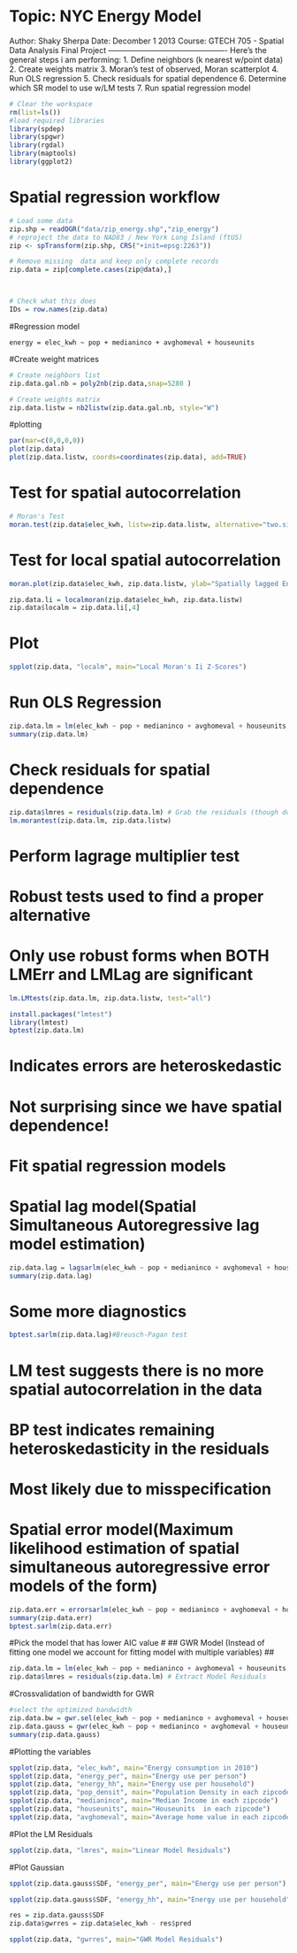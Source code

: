 
Topic:  NYC Energy Model
==========================
Author: Shaky Sherpa
Date:   Decomber 1 2013
Course: GTECH 705 - Spatial Data Analysis
Final Project 
----------------------------------------------
Here's the general steps i am performing:
1. Define neighbors (k nearest w/point data)
2. Create weights matrix
3. Moran's test of observed, Moran scatterplot
4. Run OLS regression
5. Check residuals for spatial dependence
6. Determine which SR model to use w/LM tests
7. Run spatial regression model


```r
# Clear the workspace
rm(list=ls())
#load required libraries
library(spdep)
library(spgwr)
library(rgdal)
library(maptools)
library(ggplot2)
```

# Spatial regression workflow
```r
# Load some data
zip.shp = readOGR("data/zip_energy.shp","zip_energy")
# reproject the data to NAD83 / New York Long Island (ftUS)
zip <- spTransform(zip.shp, CRS("+init=epsg:2263"))

# Remove missing  data and keep only complete records
zip.data = zip[complete.cases(zip@data),]



# Check what this does
IDs = row.names(zip.data)
```


#Regression model
```
energy = elec_kwh ~ pop + medianinco + avghomeval + houseunits
```
#Create weight matrices
```r
# Create neighbors list
zip.data.gal.nb = poly2nb(zip.data,snap=5280 )

# Create weights matrix
zip.data.listw = nb2listw(zip.data.gal.nb, style="W")
```
#plotting

```r
par(mar=c(0,0,0,0))
plot(zip.data)
plot(zip.data.listw, coords=coordinates(zip.data), add=TRUE)
```

# Test for spatial autocorrelation

```r
# Moran's Test
moran.test(zip.data$elec_kwh, listw=zip.data.listw, alternative="two.sided", zero.policy=TRUE)
```

# Test for local spatial autocorrelation

```r
moran.plot(zip.data$elec_kwh, zip.data.listw, ylab="Spatially lagged Energy Consumption", xlab="Energy consumption in each zip")
```

```r
zip.data.li = localmoran(zip.data$elec_kwh, zip.data.listw)
zip.data$localm = zip.data.li[,4]

```

# Plot
```r
spplot(zip.data, "localm", main="Local Moran's Ii Z-Scores")
```

# Run OLS Regression

```r
zip.data.lm = lm(elec_kwh ~ pop + medianinco + avghomeval + houseunits, data=zip.data)
summary(zip.data.lm)
```
# Check residuals for spatial dependence

```r
zip.data$lmres = residuals(zip.data.lm) # Grab the residuals (though don't really need to do this)
lm.morantest(zip.data.lm, zip.data.listw)
```
# Perform lagrage multiplier test
# Robust tests used to find a proper alternative
# Only use robust forms when BOTH LMErr and LMLag are significant

```r
lm.LMtests(zip.data.lm, zip.data.listw, test="all")
```

```r
install.packages("lmtest")
library(lmtest)
bptest(zip.data.lm)
```

# Indicates errors are heteroskedastic
# Not surprising since we have spatial dependence!
# Fit spatial regression models

# Spatial lag model(Spatial Simultaneous Autoregressive lag model estimation)

```r
zip.data.lag = lagsarlm(elec_kwh ~ pop + medianinco + avghomeval + houseunits, data=zip.data, listw=zip.data.listw)
summary(zip.data.lag)
```


# Some more diagnostics
```r
bptest.sarlm(zip.data.lag)#Breusch-Pagan test
```

# LM test suggests there is no more spatial autocorrelation in the data
# BP test indicates remaining heteroskedasticity in the residuals
# Most likely due to misspecification
# Spatial error model(Maximum likelihood estimation of spatial simultaneous autoregressive error models of the form)

```r
zip.data.err = errorsarlm(elec_kwh ~ pop + medianinco + avghomeval + houseunits, data=zip.data, listw=zip.data.listw)
summary(zip.data.err)
bptest.sarlm(zip.data.err)
```
#Pick the model that has lower AIC value
#
## GWR Model (Instead of fitting one model we account for fitting model with multiple variables)
##
```r
zip.data.lm = lm(elec_kwh ~ pop + medianinco + avghomeval + houseunits, data=zip.data)
zip.data$lmres = residuals(zip.data.lm) # Extract Model Residuals
```

#Crossvalidation of bandwidth for GWR
```r
#select the optimized bandwidth
zip.data.bw = gwr.sel(elec_kwh ~ pop + medianinco + avghomeval + houseunits, data=zip.data)
zip.data.gauss = gwr(elec_kwh ~ pop + medianinco + avghomeval + houseunits, data=zip.data, bandwidth=zip.data.bw, hatmatrix=TRUE)
summary(zip.data.gauss)
```
#Plotting the variables
```r
spplot(zip.data, "elec_kwh", main="Energy consumption in 2010")
spplot(zip.data, "energy_per", main="Energy use per person")
spplot(zip.data, "energy_hh", main="Energy use per household")
spplot(zip.data, "pop_densit", main="Population Density in each zipcode")
spplot(zip.data, "medianinco", main="Median Income in each zipcode")
spplot(zip.data, "houseunits", main="Houseunits  in each zipcode")
spplot(zip.data, "avghomeval", main="Average home value in each zipcode")
```

#Plot the LM Residuals
```r
spplot(zip.data, "lmres", main="Linear Model Residuals")
```
#Plot Gaussian 
```r
spplot(zip.data.gauss$SDF, "energy_per", main="Energy use per person")
```
```r
spplot(zip.data.gauss$SDF, "energy_hh", main="Energy use per household")
```
```r
res = zip.data.gauss$SDF
zip.data$gwrres = zip.data$elec_kwh - res$pred
```
```r
spplot(zip.data, "gwrres", main="GWR Model Residuals")
```

